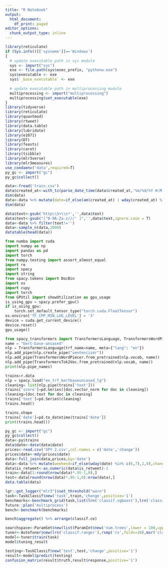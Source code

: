 ```yaml
---
title: "R Notebook"
output:
  html_document:
    df_print: paged
editor_options:
  chunk_output_type: inline
---
```


```R
library(reticulate)
if (Sys.info()[['sysname']]=='Windows')
{
  # update executable path in sys module
  sys <- import("sys")
  exe <- file.path(sys$exec_prefix, "pythonw.exe")
  sys$executable <- exe
  sys$`_base_executable` <- exe
  
  # update executable path in multiprocessing module
  multiprocessing <- import("multiprocessing")
  multiprocessing$set_executable(exe)
}
library(tidyverse)
library(reticulate)
library(quantmod)
library(rtweet)
library(data.table)
library(lubridate)
library(e1071)
library(DT)
library(feasts)
library(caret)
library(tsibble)
library(mlr3verse)
library(mlr3measures)
use_condaenv('data',required=T)
py_gc <- import("gc")
py_gc$collect()
```

```R
data<-fread('train.csv')
data$created_at<-with_tz(parse_date_time(data$created_at,'%m/%d/%Y H:M'),tzone='US/Central')
dim(data)
data<-data %>% mutate(date=if_else(am(created_at) | wday(created_at) %in% c(7,1),date(created_at),date(created_at+days(1))),is_retweet=as.factor(if_else(is_retweet=='TRUE',1,0))) %>% select(-one_of('created_at'))
dim(data)
```

```R
data$text<-gsub('http\\S+\\s*','',data$text)
data$text<-gsub("[^0-9A-Za-z///' ]",'',data$text,ignore.case = T)
data<-data %>% filter(text!='')
data<-sample_n(data,2000)
datatable(head(data))
```

```python
from numba import cuda 
import numpy as np
import pandas as pd
import torch
from numpy.testing import assert_almost_equal
import re
import spacy
import string
from spacy.tokens import DocBin
import os
import cupy
import torch
from GPUtil import showUtilization as gpu_usage
is_using_gpu = spacy.prefer_gpu()
if is_using_gpu:
    torch.set_default_tensor_type("torch.cuda.FloatTensor")
os.environ['TF_CPP_MIN_LOG_LEVEL'] = '3' 
device = cuda.get_current_device()
device.reset()
gpu_usage()
```

```python
from spacy_transformers import TransformersLanguage, TransformersWordPiecer, TransformersTok2Vec
name = "bert-base-uncased"
nlp = TransformersLanguage(trf_name=name, meta={"lang": "en"})
nlp.add_pipe(nlp.create_pipe("sentencizer"))
nlp.add_pipe(TransformersWordPiecer.from_pretrained(nlp.vocab, name))
nlp.add_pipe(TransformersTok2Vec.from_pretrained(nlp.vocab, name))
print(nlp.pipe_names) 
```

```python
trains=r.data
nlp = spacy.load("en_trf_bertbaseuncased_lg")
cleaning= list(nlp.pipe(trains['text']))
trains['score']=pd.Series([doc.vector_norm for doc in cleaning])
cleaning=[doc.text for doc in cleaning]
trains['text']=pd.Series(cleaning)
trains.head()
```

```python
trains.shape
trains['date']=pd.to_datetime(trains['date'])
print(trains.head())
```

```R
py_gc <- import("gc")
py_gc$collect()
data<-py$trains
data$date<-date(data$date)
prices<-read.csv('SPY 2.csv',col.names = c('date','change'))
prices$date<-mdy(prices$date)
data<-full_join(data,prices,by='date')
data<-data %>% mutate(weekend=if_else(wday(date) %in% c(6,7),1,0),change=as.factor(change),score=lead(score,1))  %>%  fill(change,.direction='up') %>% filter(score>0) %>% select(-one_of('date','text')) 
data$is_retweet<-as.numeric(data$is_retweet)-1
train<-data[1:round(nrow(data)*.95-1,0),]
test<-data[round(nrow(data)*.95-1,0):nrow(data),]
data.table(data)
```

```R
lgr::get_logger("mlr3")$set_threshold("warn")
task<-TaskClassif$new('task',train,'change',positive='1')
benchmarks<-benchmark_grid(task,list(lrn('classif.xgboost'),lrn('classif.ranger'),lrn('classif.svm'),lrn('classif.log_reg'),lrn('classif.naive_bayes')),rsmp('cv',folds=10))
future::plan('multiprocess')
bench<-benchmark(benchmarks)
```

```R
bench$aggregate() %>% arrange(classif.ce)
```

```R
searchspace<-ParamSet$new(list(ParamInt$new('num.trees',lower = 100,upper=1200),ParamInt$new('max.depth',lower=5,upper=30)))
tuner<-AutoTuner$new(lrn('classif.ranger'),rsmp('cv',folds=10),msr('classif.ce'),searchspace,term('evals',n_evals=36),mlr3tuning::tnr('random_search',batch_size=36))
model<-tuner$train(task)
model$tuning_result
```

```R
testing<-TaskClassif$new('test',test,'change',positive='1')
result<-model$predict(testing)
confusion_matrix(result$truth,result$response,positive='1')
```